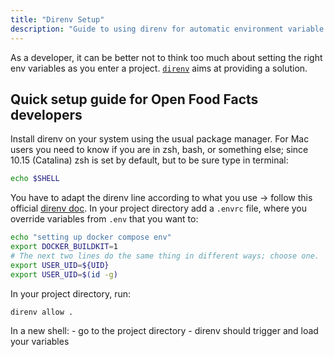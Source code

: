 ```yaml
---
title: "Direnv Setup"
description: "Guide to using direnv for automatic environment variable management in Open Food Facts development projects without manual configuration."
---
```



As a developer, it can be better not to think too much about setting the right env variables as you enter a project. [`direnv`](https://direnv.net/) aims at providing a solution.

## Quick setup guide for Open Food Facts developers

<Steps>
<Step title="Install direnv">
Install direnv on your system using the usual package manager.
</Step>
<Step title="Configure your shell">
For Mac users you need to know if you are in zsh, bash, or something else; since 10.15 (Catalina) zsh is set by default, but to be sure type in terminal:

```bash
echo $SHELL
```

You have to adapt the direnv line according to what you use → follow this official [direnv doc](https://direnv.net/docs/hook.html).
</Step>
<Step title="Create environment file">
In your project directory add a `.envrc` file, where you override variables from `.env` that you want to:

```bash
echo "setting up docker compose env"
export DOCKER_BUILDKIT=1
# The next two lines do the same thing in different ways; choose one.
export USER_UID=${UID}
export USER_UID=$(id -g)
```
</Step>
<Step title="Allow direnv">
In your project directory, run:

```bash
direnv allow .
```
</Step>
<Step title="Test the setup">
In a new shell:
- go to the project directory
- direnv should trigger and load your variables
</Step>
</Steps>
